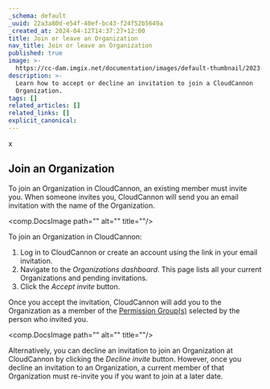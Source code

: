 ```yaml
---
_schema: default
_uuid: 22a3a80d-e54f-40ef-bc43-f24f52b5649a
_created_at: 2024-04-12T14:37:27+12:00
title: Join or leave an Organization
nav_title: Join or leave an Organization
published: true
image: >-
  https://cc-dam.imgix.net/documentation/images/default-thumbnail/2023-Q4/CloudCannon-Documentation-Thumbnail.png
description: >-
  Learn how to accept or decline an invitation to join a CloudCannon
  Organization.
tags: []
related_articles: []
related_links: []
explicit_canonical:
---
```

x

## Join an Organization

To join an Organization in CloudCannon, an existing member must invite you. When someone invites you, CloudCannon will send you an email invitation with the name of the Organization.

<comp.DocsImage path="" alt="" title=""/>

To join an Organization in CloudCannon:

1. Log in to CloudCannon or create an account using the link in your email invitation.
2. Navigate to the *Organizations dashboard*. This page lists all your current Organizations and pending invitations.
3. Click the *Accept invite* button.

Once you accept the invitation, CloudCannon will add you to the Organization as a member of the [Permission Group(s)](/documentation/articles/default-permission-groups/) selected by the person who invited you.

<comp.DocsImage path="" alt="" title=""/>

Alternatively, you can decline an invitation to join an Organization at CloudCannon by clicking the *Decline invite* button. However, once you decline an invitation to an Organization, a current member of that Organization must re-invite you if you want to join at a later date.